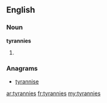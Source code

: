 ==English==

===Noun===
'''tyrannies'''

# {{plural of|[[tyranny]]}}

===Anagrams===
* [[tyrannise#English|tyrannise]]

[[ar:tyrannies]]
[[fr:tyrannies]]
[[my:tyrannies]]